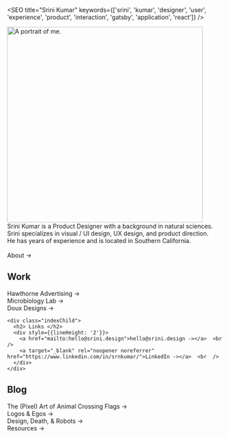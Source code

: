
<SEO title="Srini Kumar" keywords={['srini', 'kumar', 'designer', 'user', 'experience', 'product', 'interaction', 'gatsby', 'application', 'react']} />


<img height="456px" loading="eager" src={portrait} alt="A portrait of me." class="portrait"/>

<div style={{fontWeight: '400', marginTop: '25px'}}>
  Srini Kumar is a Product Designer with a background in natural sciences. <br  />
  Srini specializes in visual / UI design, UX design, and product direction.  <br  />
  He has <Experience /> years of experience and is located in Southern California.<br  />  <br  />

  <Link to="/about/">About -></Link>

  <div class="indexParent">
    <div class="indexChild">
      <h2> Work </h2>
      <div style={{lineHeight: '2'}}>
        <Link to="/hawthorne/">Hawthorne Advertising -></Link>  <br  />
        <Link to="/lab/">Microbiology Lab -></Link>  <br  />
        <Link to="/doux/">Doux Designs -></Link>
      </div>
    </div>
    
    <div class="indexChild">
      <h2> Links </h2>
      <div style={{lineHeight: '2'}}>
        <a href="mailto:hello@srini.design">hello@srini.design -></a>  <br  />
        <a target="_blank" rel="noopener noreferrer" href="https://www.linkedin.com/in/srnkumar/">LinkedIn -></a>  <br  />
      </div>
    </div>
  </div>

  <div>
    <h2> Blog </h2>
    <div style={{lineHeight: '2'}}>
      <Link to="/blog3/">The (Pixel) Art of Animal Crossing Flags -></Link>  <br  />
      <Link to="/blog2/">Logos & Egos -></Link>  <br  />
      <Link to="/blog1/">Design, Death, & Robots -></Link>  <br  />
      <Link to="/resources/">Resources -></Link>  <br  />
    </div>
  </div>
</div>





